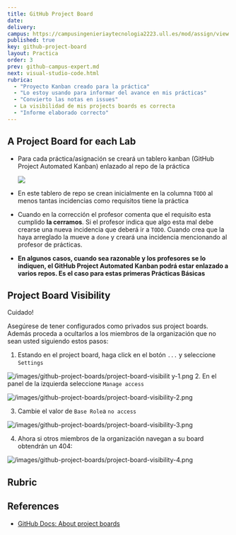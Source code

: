 ```yaml
---
title: GitHub Project Board
date:
delivery:
campus: https://campusingenieriaytecnologia2223.ull.es/mod/assign/view.php?id=20499
published: true
key: github-project-board
layout: Practica
order: 3
prev: github-campus-expert.md
next: visual-studio-code.html
rubrica:
  - "Proyecto Kanban creado para la práctica"
  - "Lo estoy usando para informar del avance en mis prácticas"
  - "Convierto las notas en issues"
  - La visibilidad de mis projects boards es correcta
  - "Informe elaborado correcto"
---
```



## A Project Board for each Lab

* Para cada práctica/asignación se creará un tablero kanban (GitHub Project Automated Kanban) enlazado al repo de la práctica

  ![](/images/github-project-board-example.png)
* En este tablero de repo se crean inicialmente en la columna `TODO` al menos tantas incidencias como requisitos tiene la práctica
* Cuando en la corrección el profesor comenta que el requisito  esta cumplido **la cerramos**. Si el profesor indica que algo esta mal debe crearse una nueva incidencia que deberá ir a `TODO`.  Cuando crea que la haya arreglado la mueve a `done` y creará una incidencia mencionando al profesor de prácticas. 
* **En algunos casos, cuando sea razonable y los profesores se lo indiquen, el GitHub Project Automated Kanban podrá estar enlazado a varios repos. Es el caso para estas primeras Prácticas Básicas**

## Project Board Visibility

<Callout type="error" emoji="️🎓"> 

Cuidado!

Asegúrese de tener configurados como privados sus project boards. Además proceda a ocultarlos a los miembros de la organización que no sean usted siguiendo estos pasos:

1. Estando en el project board, haga click en el botón `...` y seleccione `Settings`
 
  ![/images/github-project-boards/project-board-visibilit
y-1.png](/images/github-project-boards/project-board-visibility-1.png)
2. En el panel de la izquierda seleccione `Manage access`
 
  ![/images/github-project-boards/project-board-visibility-2.png](/images/github-project-boards/project-board-visibility-2.png)

3. Cambie el valor de `Base Role`a `no access`
   
  ![/images/github-project-boards/project-board-visibility-3.png](/images/github-project-boards/project-board-visibility-3.png)

4. Ahora si otros miembros de la organización navegan  a su board obtendrán un 404:
   
  ![/images/github-project-boards/project-board-visibility-4.png](/images/github-project-boards/project-board-visibility-4.png)

</Callout>

## Rubric

<Rubric rubric={frontmatter().rubrica}/>

## References

* [GitHub Docs: About project boards](https://docs.github.com/en/github/managing-your-work-on-github/about-project-boards)


